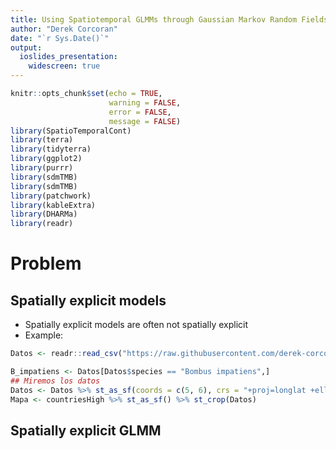 ```yaml
---
title: Using Spatiotemporal GLMMs through Gaussian Markov Random Fields and Meshes to Enhance Spatially Explicit Bayesian Modeling
author: "Derek Corcoran"
date: "`r Sys.Date()`"
output:
  ioslides_presentation:
    widescreen: true
---
```


```r
knitr::opts_chunk$set(echo = TRUE, 
                      warning = FALSE,
                      error = FALSE,
                      message = FALSE)
library(SpatioTemporalCont)
library(terra)
library(tidyterra)
library(ggplot2)
library(purrr)
library(sdmTMB)
library(sdmTMB)
library(patchwork)
library(kableExtra)
library(DHARMa)
library(readr)
```

# Problem

## Spatially explicit models

* Spatially explicit models are often not spatially explicit
* Example:

```r
Datos <- readr::read_csv("https://raw.githubusercontent.com/derek-corcoran-barrios/derek-corcoran-barrios.github.io/master/Presentaciones_Espacial/Bombus.csv")

B_impatiens <- Datos[Datos$species == "Bombus impatiens",]
## Miremos los datos
Datos <- Datos %>% st_as_sf(coords = c(5, 6), crs = "+proj=longlat +ellps=WGS84 +datum=WGS84 +no_defs +towgs84=0,0,0")
Mapa <- countriesHigh %>% st_as_sf() %>% st_crop(Datos)
```


## Spatially explicit GLMM